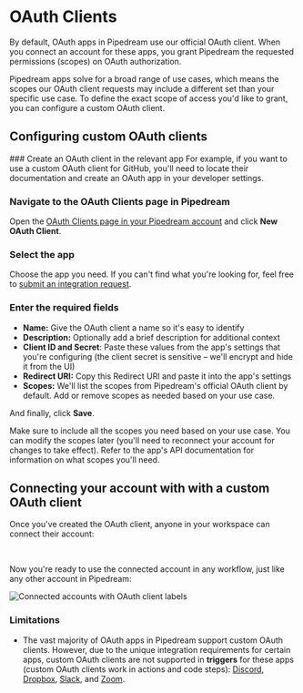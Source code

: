 
# OAuth Clients
By default, OAuth apps in Pipedream use our official OAuth client. When you connect an account for these apps, you grant Pipedream the requested permissions (scopes) on OAuth authorization. 

Pipedream apps solve for a broad range of use cases, which means the scopes our OAuth client requests may include a different set than your specific use case. To define the exact scope of access you'd like to grant, you can configure a custom OAuth client.

## Configuring custom OAuth clients
<ArcadeEmbed
    src="https://demo.arcade.software/z8fudNnX8ScQbQI0wzIL?embed"
    title="Create Custom OAuth Client in Pipedream">
</ArcadeEmbed>

<Steps>
### Create an OAuth client in the relevant app
For example, if you want to use a custom OAuth client for GitHub, you'll need to locate their documentation and create an OAuth app in your developer settings.

### Navigate to the OAuth Clients page in Pipedream
Open the [OAuth Clients page in your Pipedream account](https://pipedream.com/@/accounts/oauth-clients) and click **New OAuth Client**.

### Select the app
Choose the app you need. If you can't find what you're looking for, feel free to [submit an integration request](https://pipedream.com/support).

### Enter the required fields
- **Name:** Give the OAuth client a name so it's easy to identify
- **Description:** Optionally add a brief description for additional context
- **Client ID and Secret**: Paste these values from the app's settings that you're configuring (the client secret is sensitive – we'll encrypt and hide it from the UI)
- **Redirect URI:** Copy this Redirect URI and paste it into the app's settings
- **Scopes:** We'll list the scopes from Pipedream's official OAuth client by default. Add or remove scopes as needed based on your use case.

And finally, click **Save**.

<Callout type="warning">
Make sure to include all the scopes you need based on your use case. You can modify the scopes later (you'll need to reconnect your account for changes to take effect). Refer to the app's API documentation for information on what scopes you'll need.
</Callout>

</Steps>

## Connecting your account with with a custom OAuth client
Once you've created the OAuth client, anyone in your workspace can connect their account:

<br />

<ArcadeEmbed
    src="https://demo.arcade.software/hljzHunRakVX30QipJ1y?embed"
    title="Connect using custom OAuth client">
</ArcadeEmbed>

Now you're ready to use the connected account in any workflow, just like any other account in Pipedream:

![Connected accounts with OAuth client labels](https://res.cloudinary.com/pipedreamin/image/upload/v1717104725/oauth-clients-dropdown-labels_zzmycx.png)

### Limitations
- The vast majority of OAuth apps in Pipedream support custom OAuth clients. However, due to the unique integration requirements for certain apps, custom OAuth clients are not supported in **triggers** for these apps (custom OAuth clients work in actions and code steps): [Discord](https://pipedream.com/apps/discord/), [Dropbox](https://pipedream.com/apps/dropbox/), [Slack](https://pipedream.com/apps/slack/), and [Zoom](https://pipedream.com/apps/zoom/).